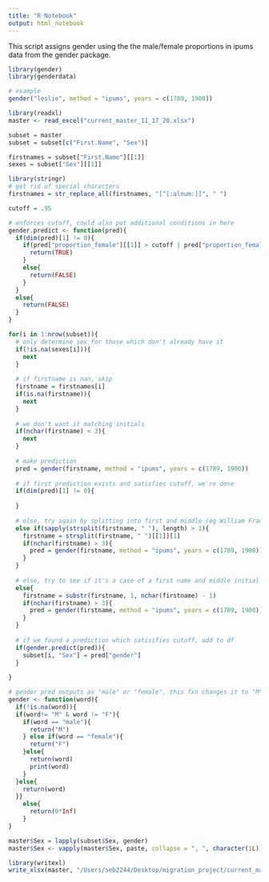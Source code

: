 ```yaml
---
title: "R Notebook"
output: html_notebook
---
```


This script assigns gender using the the male/female proportions in ipums data from the gender package. 


```r
library(gender)
library(genderdata)
```
```r
# example
gender("leslie", method = "ipums", years = c(1789, 1900))
```

```r
library(readxl)
master <- read_excel("current_master_11_17_20.xlsx")
```
```r
subset = master
subset = subset[c("First.Name", "Sex")]

firstnames = subset["First.Name"][[1]]
sexes = subset["Sex"][[1]]

library(stringr)
# get rid of special characters
firstnames = str_replace_all(firstnames, "[^[:alnum:]]", " ")
```

```r
cutoff = .95

# enforces cutoff, could also put additional conditions in here
gender.predict <- function(pred){
  if(dim(pred)[1] != 0){
    if(pred["proportion_female"][[1]] > cutoff | pred["proportion_female"][[1]] < 1-cutoff){
      return(TRUE)
    }
    else{
      return(FALSE)
    }
  }
  else{
    return(FALSE)
  }
}
```

```r
for(i in 1:nrow(subset)){
  # only determine sex for those which don't already have it
  if(!is.na(sexes[i])){
    next
  }
  
  # if firstname is nan, skip 
  firstname = firstnames[i]
  if(is.na(firstname)){
    next
  }
  
  # we don't want it matching initials
  if(nchar(firstname) < 3){
    next
  }
  
  # make prediction
  pred = gender(firstname, method = "ipums", years = c(1789, 1900))
  
  # if first prediction exists and satisfies cutoff, we're done
  if(dim(pred)[1] != 0){
    
  }
  
  # else, try again by splitting into first and middle (eg William Francis -> William)
  else if(sapply(strsplit(firstname, " "), length) > 1){
    firstname = strsplit(firstname, " ")[[1]][1]
    if(nchar(firstname) > 3){
      pred = gender(firstname, method = "ipums", years = c(1789, 1900))
    }
  }
  
  # else, try to see if it's a case of a first name and middle initial in one (eg WILLIAMF -> William)
  else{
    firstname = substr(firstname, 1, nchar(firstname) - 1)
    if(nchar(firstname) > 3){
      pred = gender(firstname, method = "ipums", years = c(1789, 1900))
    }
  }
  
  # if we found a prediction which satisifies cutoff, add to df
  if(gender.predict(pred)){
    subset[i, "Sex"] = pred["gender"]
  }
  
}
```

```r
# gender pred outputs as "male" or "female", this fxn changes it to "M" and "F"
gender <- function(word){
  if(!is.na(word)){
  if(word!= "M" & word != "F"){
    if(word == "male"){
      return("M")
    } else if(word == "female"){
      return("F")
    }else{
      return(word)
      print(word)
    }
  }else{
    return(word)
  }}
    else{
      return(0*Inf)
    }
}
```

```r
master$Sex = lapply(subset$Sex, gender)
master$Sex <- vapply(master$Sex, paste, collapse = ", ", character(1L))
```
```r
library(writexl)
write_xlsx(master, "/Users/seb2244/Desktop/migration_project/current_master_12_9_20.xlsx")
```


